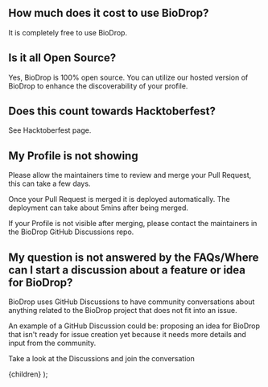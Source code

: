 
## How much does it cost to use BioDrop?

It is completely free to use BioDrop.

## Is it all Open Source?

Yes, BioDrop is 100% open source. You can utilize our hosted version of BioDrop to enhance the discoverability of your profile.

## Does this count towards Hacktoberfest?

See <Link href="/docs/contributing/hacktoberfest">Hacktoberfest</Link> page.

## My Profile is not showing

Please allow the maintainers time to review and merge your Pull Request, this can take a few days.

Once your Pull Request is merged it is deployed automatically. The deployment can take about 5mins after being merged.

If your Profile is not visible after merging, please contact the maintainers in the <Link href="http://github.com/EddieHubCommunity/BioDrop/discussions">BioDrop GitHub Discussions</Link> repo.

## My question is not answered by the FAQs/Where can I start a discussion about a feature or idea for BioDrop?

BioDrop uses GitHub Discussions to have community conversations about anything related to the BioDrop project that does not fit into an issue. 

An example of a GitHub Discussion could be: proposing an idea for BioDrop that isn't ready for issue creation yet because it needs more details and input from the community.

Take a look at the Discussions and <Link href="https://github.com/EddieHubCommunity/BioDrop/discussions">join the conversation</Link> 

  <DocsLayout title="BioDrop FAQ documentation" section="Extra" name="FAQ">
    {children}
  </DocsLayout>
);

